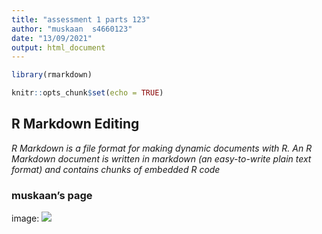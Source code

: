 ```yaml
---
title: "assessment 1 parts 123"
author: "muskaan  s4660123"
date: "13/09/2021"
output: html_document
---
```

```r
library(rmarkdown)
```

```r
knitr::opts_chunk$set(echo = TRUE)
```

## R Markdown Editing

*R Markdown is a file format for making dynamic documents with R. An R Markdown document is written in markdown (an easy-to-write plain text format) and contains chunks of embedded R code*

### muskaan's page
image: ![](C:\Users\MUSKAAN\Downloads/mumbai.jpg)